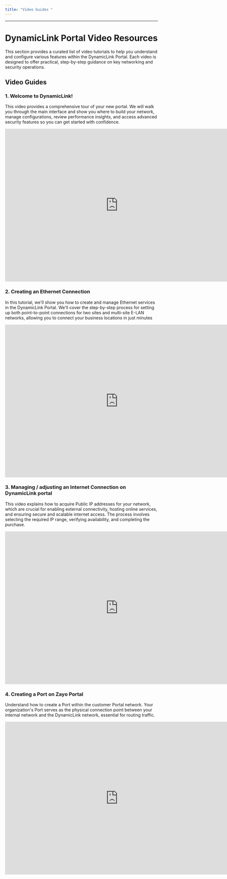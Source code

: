 ```yaml
---
title: "Video Guides "
---
```


---

# DynamicLink Portal Video Resources

This section provides a curated list of video tutorials to help you understand and configure various features within the DynamicLink  Portal. Each video is designed to offer practical, step-by-step guidance on key networking and security operations.

## Video Guides

### 1. Welcome to DynamicLink!

This video provides a comprehensive tour of your new portal. We will walk you through the main interface and show you where to build your network, manage configurations, review performance insights, and access advanced security features so you can get started with confidence. 

  <iframe src="https://www.veed.io/embed/399b9229-48e4-4b66-a19c-041bd20a1b5c?watermark=1&color=&sharing=1&title=1" width="744" height="504" frameborder="0" title="DynamicLink Overview" webkitallowfullscreen mozallowfullscreen allowfullscreen></iframe>

### 2. Creating an Ethernet Connection

In this tutorial, we'll show you how to create and manage Ethernet services in the DynamicLink Portal. We'll cover the step-by-step process for setting up both point-to-point connections for two sites and multi-site E-LAN networks, allowing you to connect your business locations in just minutes

  <iframe src="https://www.veed.io/embed/e64558c2-c4cc-4cfe-b246-257298f48837?watermark=1&color=&sharing=1&title=1" width="744" height="504" frameborder="0" title="Creating an Ethernet Connection" webkitallowfullscreen mozallowfullscreen allowfullscreen></iframe>

### 3. Managing / adjusting an Internet Connection on DynamicLink portal 

This video explains how to acquire Public IP addresses for your network, which are crucial for enabling external connectivity, hosting online services, and ensuring secure and scalable internet access. The process involves selecting the required IP range, verifying availability, and completing the purchase.

<iframe src="https://www.veed.io/embed/da836489-9d17-4d4c-bf3d-6ceba6332f54?watermark=1&color=&sharing=1&title=1" width="744" height="504" frameborder="0" title="Managing / adjusting an Internet Connection on DynamicLink portal " webkitallowfullscreen mozallowfullscreen allowfullscreen></iframe>

### 4. Creating a Port on Zayo Portal

Understand how to create a Port within the customer Portal network. Your organization's Port serves as the physical connection point between your internal network and the DynamicLink network, essential for routing traffic.

<iframe src="https://veed.io/embed/8775a5f2-6316-4a35-af2d-61cf213ce6eb?watermark=0&color=default&sharing=1&title=1" width="744" height="504" frameborder="0" title="Zayo NaaS Portal - Buying a port " webkitallowfullscreen mozallowfullscreen allowfullscreen />



### 